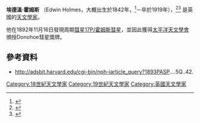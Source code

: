 '''埃德溫·霍姆斯''' （Edwin Holmes，大概出生於1842年，<ref>{{Cite web |url=http://tuckley.org/genealogy/g009.html |title=存档副本 |accessdate=2007-11-30 |archive-date=2016-03-03 |archive-url=https://web.archive.org/web/20160303200634/http://tuckley.org/genealogy/g009.html |dead-url=no }}</ref>－卒於1919年），<ref>{{Cite web |url=http://www.astro.uni-bonn.de/~pbrosche/persons/obit/obit_h.html |title=存档副本 |accessdate=2007-11-30 |archive-date=2020-09-25 |archive-url=https://web.archive.org/web/20200925011358/https://astro.uni-bonn.de/~pbrosche/persons/obit/obit_h.html |dead-url=no }}</ref><ref>{{Cite web |url=http://articles.adsabs.harvard.edu//full/seri/MNRAS/0086//0000079.000.html |title=存档副本 |accessdate=2007-11-30 |archive-date=2016-03-03 |archive-url=https://web.archive.org/web/20160303204630/http://articles.adsabs.harvard.edu//full/seri/MNRAS/0086//0000079.000.html |dead-url=no }}</ref> 是英國的[[天文學家|天文學家]]。

他在1892年11月16日發現周期[[彗星|彗星]][[霍姆斯彗星|17P/霍姆斯彗星]]，並因此獲得[[太平洋天文學會|太平洋天文學會]]頒授Donohoe彗星獎牌。

== 參考資料 ==
<references/>
* http://adsbit.harvard.edu/cgi-bin/nph-iarticle_query?1893PASP....5Q..42.

{{DEFAULTSORT:Holmes, Edwin}}
[[Category:18世紀天文學家|Category:18世紀天文學家]]
[[Category:19世紀天文學家|Category:19世紀天文學家]]
[[Category:英國天文學家|Category:英國天文學家]]